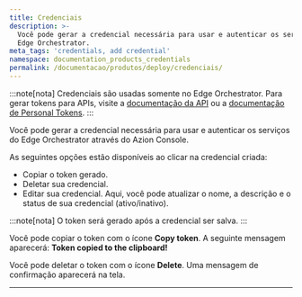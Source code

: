 ```yaml
---
title: Credenciais
description: >-
  Você pode gerar a credencial necessária para usar e autenticar os serviços do
  Edge Orchestrator.
meta_tags: 'credentials, add credential'
namespace: documentation_products_credentials
permalink: /documentacao/produtos/deploy/credenciais/
---
```


:::note[nota]
Credenciais são usadas somente no Edge Orchestrator. Para gerar tokens para APIs, visite a [documentação da API](https://api.azion.com/) ou a [documentação de Personal Tokens](/pt-br/documentacao/produtos/gestao-de-contas/personal-tokens/).
:::

Você pode gerar a credencial necessária para usar e autenticar os serviços do Edge Orchestrator através do Azion Console.

As seguintes opções estão disponíveis ao clicar na credencial criada:

- Copiar o token gerado.
- Deletar sua credencial.
- Editar sua credencial. Aqui, você pode atualizar o nome, a descrição e o status de sua credencial (ativo/inativo).

:::note[nota]
O token será gerado após a credencial ser salva.
:::

Você pode copiar o token com o ícone **Copy token**. A seguinte mensagem aparecerá: **Token copied to the clipboard!**

Você pode deletar o token com o ícone **Delete**. Uma mensagem de confirmação aparecerá na tela.



---

